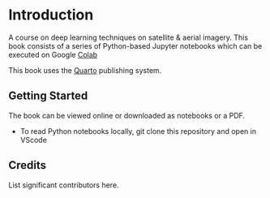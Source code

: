 # Introduction {.unnumbered}

A course on deep learning techniques on satellite & aerial imagery. This book consists of a series of Python-based Jupyter notebooks which can be executed on Google [Colab](https://colab.research.google.com/)

::: {.callout-note appearance="simple"}
This book uses the [Quarto](https://quarto.org) publishing system.
:::

## Getting Started

The book can be viewed online or downloaded as notebooks or a PDF.

- To read Python notebooks locally, git clone this repository and open in VScode

## Credits

List significant contributors here.
